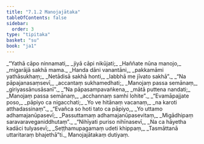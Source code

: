 ```yaml
---
title: "7.1.2 Manojajātaka"
tableOfContents: false
sidebar:
  order: 3
type: "tipitaka"
basket: "su"
book: "ja1"
---
```



<DynamicBreadcrumb />

<Division number="8" book="ja1">

<Paragraph number="1493" type="verses" book="ja1">
_“Yathā cāpo ninnamati,_  
_jiyā cāpi nikūjati;_  
_Haññate nūna manojo,_  
_migarājā sakhā mama._  

</Paragraph>

</Division>
<Division number="9" book="ja1">

<Paragraph number="1494" type="verses" book="ja1">
_Handa dāni vanantāni,_  
_pakkamāmi yathāsukhaṃ;_  
_Netādisā sakhā honti,_  
_labbhā me jīvato sakhā”._  

</Paragraph>

</Division>
<Division number="10" book="ja1">

<Paragraph number="1495" type="verses" book="ja1">
_“Na pāpajanasaṃsevī,_  
_accantaṃ sukhamedhati;_  
_Manojaṃ passa semānaṃ,_  
_giriyassānusāsanī”._  

</Paragraph>

</Division>
<Division number="11" book="ja1">

<Paragraph number="1496" type="verses" book="ja1">
_“Na pāpasampavaṅkena,_  
_mātā puttena nandati;_  
_Manojaṃ passa semānaṃ,_  
_acchannaṃ samhi lohite”._  

</Paragraph>

</Division>
<Division number="12" book="ja1">

<Paragraph number="1497" type="verses" book="ja1">
_“Evamāpajjate poso,_  
_pāpiyo ca nigacchati;_  
_Yo ve hitānaṃ vacanaṃ,_  
_na karoti atthadassinaṃ”._  

</Paragraph>

</Division>
<Division number="13" book="ja1">

<Paragraph number="1498" type="verses" book="ja1">
_“Evañca so hoti tato ca pāpiyo,_  
_Yo uttamo adhamajanūpasevī;_  
_Passuttamaṃ adhamajanūpasevitaṃ,_  
_Migādhipaṃ saravaraveganiddhutaṃ”._  

</Paragraph>

</Division>
<Division number="14" book="ja1">

<Paragraph number="1499" type="verses" book="ja1">
_“Nihīyati puriso nihīnasevī,_  
_Na ca hāyetha kadāci tulyasevī;_  
_Seṭṭhamupagamaṃ udeti khippaṃ,_  
_Tasmāttanā uttaritaraṃ bhajethā”ti._  


</Paragraph>
</Division>

<Paragraph number="1500" type="center" book="ja1">
Manojajātakaṃ dutiyaṃ.
</Paragraph>